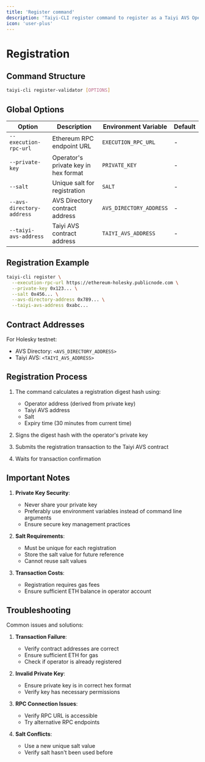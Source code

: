 ```yaml
---
title: 'Register command'
description: 'Taiyi-CLI register command to register as a Taiyi AVS Operator in the AVS Directory'
icon: 'user-plus'
---
```


# Registration

## Command Structure

```bash
taiyi-cli register-validator [OPTIONS]
```

## Global Options

| Option | Description | Environment Variable | Default |
|--------|-------------|---------------------|---------|
| `--execution-rpc-url` | Ethereum RPC endpoint URL | `EXECUTION_RPC_URL` | - |
| `--private-key` | Operator's private key in hex format | `PRIVATE_KEY` | - |
| `--salt` | Unique salt for registration | `SALT` | - |
| `--avs-directory-address` | AVS Directory contract address | `AVS_DIRECTORY_ADDRESS` | - |
| `--taiyi-avs-address` | Taiyi AVS contract address | `TAIYI_AVS_ADDRESS` | - |

## Registration Example

```bash
taiyi-cli register \
  --execution-rpc-url https://ethereum-holesky.publicnode.com \
  --private-key 0x123... \
  --salt 0x456... \
  --avs-directory-address 0x789... \
  --taiyi-avs-address 0xabc...
```

## Contract Addresses

For Holesky testnet:
- AVS Directory: `<AVS_DIRECTORY_ADDRESS>`
- Taiyi AVS: `<TAIYI_AVS_ADDRESS>`

## Registration Process

1. The command calculates a registration digest hash using:
   - Operator address (derived from private key)
   - Taiyi AVS address
   - Salt
   - Expiry time (30 minutes from current time)

2. Signs the digest hash with the operator's private key

3. Submits the registration transaction to the Taiyi AVS contract

4. Waits for transaction confirmation

## Important Notes

1. **Private Key Security**: 
   - Never share your private key
   - Preferably use environment variables instead of command line arguments
   - Ensure secure key management practices

2. **Salt Requirements**:
   - Must be unique for each registration
   - Store the salt value for future reference
   - Cannot reuse salt values

3. **Transaction Costs**:
   - Registration requires gas fees
   - Ensure sufficient ETH balance in operator account

## Troubleshooting

Common issues and solutions:

1. **Transaction Failure**: 
   - Verify contract addresses are correct
   - Ensure sufficient ETH for gas
   - Check if operator is already registered

2. **Invalid Private Key**:
   - Ensure private key is in correct hex format
   - Verify key has necessary permissions

3. **RPC Connection Issues**:
   - Verify RPC URL is accessible
   - Try alternative RPC endpoints

4. **Salt Conflicts**:
   - Use a new unique salt value
   - Verify salt hasn't been used before

